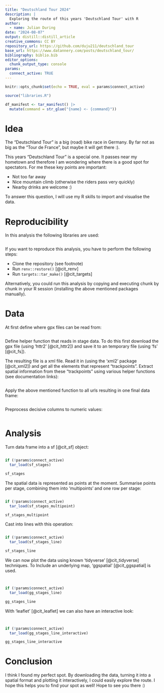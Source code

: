 ```yaml
---
title: "Deutschland Tour 2024"
description: |
  Exploring the route of this years 'Deutschland Tour' with R
author:
  - name: Julian During
date: "2024-08-07"
output: distill::distill_article
creative_commons: CC BY
repository_url: https://github.com/duju211/deutschland_tour
base_url: https://www.datannery.com/posts/deutschland_tour/
bibliography: biblio.bib
editor_options: 
  chunk_output_type: console
params:
  connect_active: TRUE
---
```


```r
knitr::opts_chunk$set(echo = TRUE, eval = params$connect_active)

source("libraries.R")

df_manifest <- tar_manifest() |>
  mutate(command = str_glue("{name} <- {command}"))
```

# Idea

The "Deutschland Tour" is a big (road) bike race in Germany.
By far not as big as the "Tour de France", but maybe it will get there :).

This years "Deutschland Tour" is a special one. It passes near my hometown and
therefore I am wondering where there is a good spot for spectators.
For me these key points
are important:

* Not too far away
* Nice mountain climb (otherwise the riders pass very quickly)
* Nearby drinks are welcome :)

To answer this question, I will use my R skills to import and visualise the
data.

# Reproducibility

In this analysis the following libraries are used:

```r
```

If you want to reproduce this analysis, you have to perform the following steps:

* Clone the repository (see footnote)
* Run `renv::restore()` [@cit_renv]
* Run `targets::tar_make()` [@cit_targets]

Alternatively, you could run this analysis by copying and executing chunk by
chunk in your R session (installing the above mentioned packages manually). 

# Data

At first define where gpx files can be read from:

```r
```

Define helper function that reads in stage data. To do this first download
the gpx file (using 'httr2' [@cit_httr2]) and save it to an temporary file
(using 'fs' [@cit_fs]).

The resulting file is a xml file. Read it in 
(using the 'xml2' package [@cit_xml2])
and get all the elements that represent "trackpoints". 
Extract spatial information from these "trackpoints" using various
helper functions (see documentation links):

```r
```

Apply the above mentioned function to all urls resulting in one final data
frame:

```r
```

Preprocess decisive columns to numeric values:

```r
```

# Analysis

Turn data frame into a sf [@cit_sf] object:

```r
```

```r
if (!params$connect_active)
  tar_load(sf_stages)
```

```r
sf_stages
```

The spatial data is represented as points at the moment.
Summarise points per stage, combining them into 'multipoints' and one row
per stage:

```r
```

```r
if (!params$connect_active)
  tar_load(sf_stages_multipoint)
```

```r
sf_stages_multipoint
```

Cast into lines with this operation:

```r
```

```r
if (!params$connect_active)
  tar_load(sf_stages_line)
```

```r
sf_stages_line
```

We can now plot the data using known 'tidyverse' [@cit_tidyverse] techniques.
To Include an underlying map, 'ggspatial' [@cit_ggspatial] is used.

```r
```

```r
```

```r
if (!params$connect_active)
  tar_load(gg_stages_line)
```

```r
gg_stages_line
```

With 'leaflet' [@cit_leaflet]  we can also have an interactive look:

```r
```

```r
```

```r
if (!params$connect_active)
  tar_load(gg_stages_line_interactive)
```

```r
gg_stages_line_interactive
```

# Conclusion

I think I found my perfect spot. By downloading the data, turning it into
a spatial format and plotting it interactively, I could easily explore the
route. I hope this helps you to find your spot as well! Hope to see you there :)
